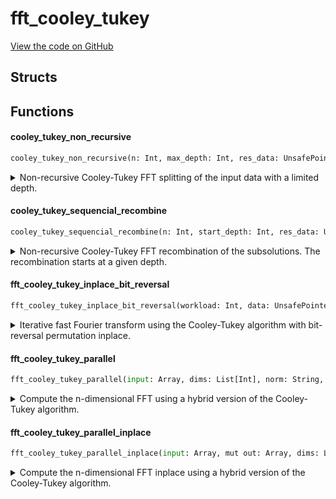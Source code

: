 # fft_cooley_tukey



[View the code on GitHub](https://github.com/endia-ai/Endia/tree/nightly/endia/functional/fft_ops/fft_cooley_tukey.mojo)

## Structs

## Functions

#### **cooley_tukey_non_recursive**

```python
cooley_tukey_non_recursive(n: Int, max_depth: Int, res_data: UnsafePointer[SIMD[float64, 1]])
```

<details>
<summary>Non-recursive Cooley-Tukey FFT splitting of the input data with a limited depth.</summary>

###### Args

- ``n``: ``Int``
  

- ``max_depth``: ``Int``
  

- ``res_data``: ``UnsafePointer[SIMD[float64, 1]]``
  


</details>

#### **cooley_tukey_sequencial_recombine**

```python
cooley_tukey_sequencial_recombine(n: Int, start_depth: Int, res_data: UnsafePointer[SIMD[float64, 1]])
```

<details>
<summary>Non-recursive Cooley-Tukey FFT recombination of the subsolutions. The recombination starts at a given depth.</summary>

###### Args

- ``n``: ``Int``
  

- ``start_depth``: ``Int``
  

- ``res_data``: ``UnsafePointer[SIMD[float64, 1]]``
  


</details>

#### **fft_cooley_tukey_inplace_bit_reversal**

```python
fft_cooley_tukey_inplace_bit_reversal(workload: Int, data: UnsafePointer[SIMD[float64, 1]], reordered_arr_data: UnsafePointer[SIMD[uint32, 1]], dims: List[Int] = List())
```

<details>
<summary>Iterative fast Fourier transform using the Cooley-Tukey algorithm with bit-reversal permutation inplace.</summary>

###### Args

- ``workload``: ``Int``
  

- ``data``: ``UnsafePointer[SIMD[float64, 1]]``
  

- ``reordered_arr_data``: ``UnsafePointer[SIMD[uint32, 1]]``
  

- ``dims``: ``List[Int]`` (default: ``List()``)
  


</details>

#### **fft_cooley_tukey_parallel**

```python
fft_cooley_tukey_parallel(input: Array, dims: List[Int], norm: String, out: Optional[Array] = Optional(None), conj_input: Bool = False, conj_output: Bool = False, input_divisor: SIMD[float64, 1] = SIMD(#kgen.float_literal<1|1>), output_divisor: SIMD[float32, 1] = SIMD(#kgen.float_literal<1|1>)) -> Array
```

<details>
<summary>Compute the n-dimensional FFT using a hybrid version of the Cooley-Tukey algorithm.</summary>

###### Args

- ``input``: ``Array``
  The input array.

- ``dims``: ``List[Int]``
  The dimensions along which to compute the FFT.

- ``norm``: ``String``
  The normalization mode.

- ``out``: ``Optional[Array]`` (default: ``Optional(None)``)
  The output array (optional).

- ``conj_input``: ``Bool`` (default: ``False``)
  Whether to conjugate the input data.

- ``conj_output``: ``Bool`` (default: ``False``)
  Whether to conjugate the output data.

- ``input_divisor``: ``SIMD[float64, 1]`` (default: ``SIMD(#kgen.float_literal<1|1>)``)
  The divisor for the input data.

- ``output_divisor``: ``SIMD[float32, 1]`` (default: ``SIMD(#kgen.float_literal<1|1>)``)
  The divisor for the output data.

###### Returns
- ``Array`` - The n-dimensional FFT/IFFT of the input array.


</details>

#### **fft_cooley_tukey_parallel_inplace**

```python
fft_cooley_tukey_parallel_inplace(input: Array, mut out: Array, dims: List[Int], norm: String, conj_input: Bool = False, conj_output: Bool = False, input_divisor: SIMD[float64, 1] = SIMD(#kgen.float_literal<1|1>), output_divisor: SIMD[float32, 1] = SIMD(#kgen.float_literal<1|1>))
```

<details>
<summary>Compute the n-dimensional FFT inplace using a hybrid version of the Cooley-Tukey algorithm.</summary>

###### Args

- ``input``: ``Array``
  The input array.

- ``out``: ``Array``
  The output array.

- ``dims``: ``List[Int]``
  The dimensions along which to compute the FFT.

- ``norm``: ``String``
  The normalization mode.

- ``conj_input``: ``Bool`` (default: ``False``)
  Whether to conjugate the input data.

- ``conj_output``: ``Bool`` (default: ``False``)
  Whether to conjugate the output data.

- ``input_divisor``: ``SIMD[float64, 1]`` (default: ``SIMD(#kgen.float_literal<1|1>)``)
  The divisor for the input data.

- ``output_divisor``: ``SIMD[float32, 1]`` (default: ``SIMD(#kgen.float_literal<1|1>)``)
  The divisor for the output data.


</details>

